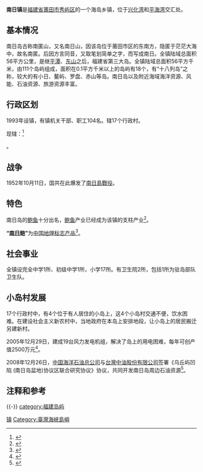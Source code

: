 {{中国乡级行政区<!---乡级行政区专用模板--->
|行政区全称 = 南日镇
|景观照片文件名 = 
|景观照片描述 = 
|位置图文件名 = 
|位置图描述 = 
|汉语拼音 = Nánrì Zhèn
|通用拼音 = 
|上级行政区 = 秀屿区
|行政区类别 = 镇
|行政区划代码 = 
|建置时间 = 
|政府驻地 = 
|地理坐标 = {{coord|display=it}}
|毗邻 = 埭头镇石城村
|行政区划 = 17
|村委会 = 17
|居委会 = 
|总面积 = 52平方公里
|户籍人口 = 50,724
|户籍人口年份 = 2000
|常住人口 = 5.5萬
|常住人口年份 = 
|人口密度 = 
|GDP = 
|GDP年份 = 
|邮政编码 = 351174
|电话区号 = 
|时区 = UTC+8（[[东八区|东八区]]）
|官方网站 = 
|网站名称 = 
}}
'''南日镇'''是[[福建省|福建省]][[莆田市|莆田市]][[秀屿区|秀屿区]]的一个海岛乡镇，位于[[兴化湾|兴化湾]]和[[平海湾|平海湾]]交汇处。

==基本情况==
南日岛古称南匿山，又名南日山，因该岛位于莆田市区的东南方，隐匿于茫茫大海中，故名南匿。后因方言同音，又取笔划简单之字，而写成南日。全镇陆域总面积56平方公里，是继[[平潭县|平潭]]、[[东山岛|东山]]之后，福建省第三大岛。全镇陆域总面积56平方千米，由111个岛屿组成，面积在0.1平方千米以上的岛屿有18个，有“十八列岛”之称，较大的有小日、鳌屿、罗盘、赤山等岛。南日岛以及附近海域海洋资源、风能、石油资源、旅游资源丰富。{{fact}}

==行政区划==
1993年设镇，有镇机关干部、职工104名。辖17个行政村。

现辖：<ref>{{PRC admin/ref sgc|35/03/05/107/000}}</ref>

{{PRC admin/children|35/03/05/107/000}}。

==战争==
1952年10月11日，国共在此爆发了[[南日島戰役|南日島戰役]]。

==特色==
南日岛的[[鲍鱼|鲍鱼]]十分出名，[[鲍鱼|鲍鱼]]产业已经成为该镇的支柱产业<ref>{{Cite web |url=http://ptxy.gov.cn/xyxw/20081117/075644.aspx |title=央视《财富故事会》栏目播出南日鲍鱼养殖大户杨健忠创业事迹 |accessdate=2009-03-22 |archive-date=2016-03-06 |archive-url=https://web.archive.org/web/20160306014559/http://ptxy.gov.cn/xyxw/20081117/075644.aspx |dead-url=yes }}</ref>。

'''“[[南日鲍|南日鲍]]”'''为[[中国地理标志产品|中国地理标志产品]]<ref>{{Cite web |url=http://kjs.aqsiq.gov.cn/dlbzcpbhwz/bhml/200906/t20090622_118997.htm |title=《地理标志产品保护规定》实施以来批准的地理标志名录（2005年7月至2009年6月） |accessdate=2009-07-23 |archive-date=2011-03-11 |archive-url=https://web.archive.org/web/20110311120900/http://kjs.aqsiq.gov.cn/dlbzcpbhwz/bhml/200906/t20090622_118997.htm |dead-url=yes }}</ref>。

==社会事业==
全镇设完全中学1所、初级中学1所，小学17所。有卫生院2所，包括1所为驻岛部队卫生队。

==小岛村发展==
17个行政村中，有4个位于有人居住的小岛上，这4个小岛村交通不便，饮水困难。在建设社会主义新农村中，当地政府在本岛上安排地段，让小岛上的居民搬迁另建新村。

2005年12月29日，建成19台风力发电机组，解决了岛上的用电困难，每年可创产值2500万元<ref>{{Cite web |url=http://www.ptxy.gov.cn/xzjd/20070824/103957.aspx |title=南日镇官方介绍 |accessdate=2009-03-22 |archive-date=2008-03-25 |archive-url=https://web.archive.org/web/20080325041208/http://www.ptxy.gov.cn/xzjd/20070824/103957.aspx |dead-url=yes }}</ref>。

2008年12月26日，[[中国海洋石油总公司|中国海洋石油总公司]]与[[台灣中油股份有限公司|台灣中油股份有限公司]]签署《乌丘屿凹陷 (南日岛盆地)协议区联合研究协议》协议，共同开发南日岛周边石油资源<ref>{{Cite web |url=http://www.huaxia.com/xw/gdxw/2008/12/1272446.html |title=中海油与台湾中油签署四协议 携手进行海外开发 |access-date=2009-03-22 |archive-url=https://web.archive.org/web/20150513204055/http://www.huaxia.com/xw/gdxw/2008/12/1272446.html |archive-date=2015-05-13 |dead-url=yes }}</ref>。

==注释和参考==
{{reflist}}

{{-}}
{{秀屿区行政区划}}
{{福建海岛}}
{{DEFAULTSORT:Nanri南日}}
[[category:福建岛屿|category:福建岛屿]]
[[Category:秀屿区乡镇|镇]]
[[Category:臺灣海峽島嶼|Category:臺灣海峽島嶼]]